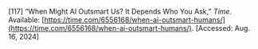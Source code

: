 \[117\]	“When Might AI Outsmart Us? It Depends Who You Ask,” *Time*. Available: [https://time.com/6556168/when-ai-outsmart-humans/](https://time.com/6556168/when-ai-outsmart-humans/). \[Accessed: Aug. 16, 2024\]